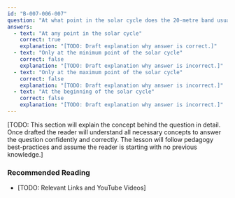 ```yaml
---
id: "B-007-006-007"
question: "At what point in the solar cycle does the 20-metre band usually support worldwide propagation during daylight hours?"
answers:
  - text: "At any point in the solar cycle"
    correct: true
    explanation: "[TODO: Draft explanation why answer is correct.]"
  - text: "Only at the minimum point of the solar cycle"
    correct: false
    explanation: "[TODO: Draft explanation why answer is incorrect.]"
  - text: "Only at the maximum point of the solar cycle"
    correct: false
    explanation: "[TODO: Draft explanation why answer is incorrect.]"
  - text: "At the beginning of the solar cycle"
    correct: false
    explanation: "[TODO: Draft explanation why answer is incorrect.]"
---
```


[TODO: This section will explain the concept behind the question in detail. Once drafted the reader will understand all necessary concepts to answer the question confidently and correctly. The lesson will follow pedagogy best-practices and assume the reader is starting with no previous knowledge.]

### Recommended Reading

- [TODO: Relevant Links and YouTube Videos]

